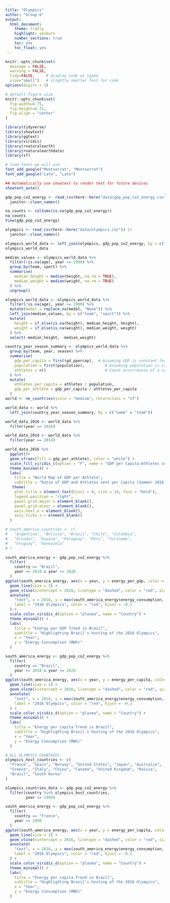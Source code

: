 ```yaml
---
title: "Olympics"
author: "Group 6"
output:
  html_document:
    theme: flatly
    highlight: zenburn
    number_sections: true
    toc: yes
    toc_float: yes
---
```


```r
knitr::opts_chunk$set(
  message = FALSE, 
  warning = FALSE, 
  tidy=FALSE,     # display code as typed
  size="small")   # slightly smaller font for code
options(digits = 3)

# default figure size
knitr::opts_chunk$set(
  fig.width=6.75, 
  fig.height=6.75,
  fig.align = "center"
)
```

```r
library(tidyverse)
library(showtext)
library(ggtext)
library(viridis)
library(rnaturalearth)
library(rnaturalearthdata)
library(sf)
```


```r
# load fonts we will use
font_add_google("Montserrat", "Montserrat") 
font_add_google("Lato", "Lato")

## Automatically use showtext to render text for future devices
showtext_auto()

gdp_pop_co2_energy <- read_csv(here::here("data/gdp_pop_co2_energy.csv")) |> 
  janitor::clean_names() 

na_counts <- colSums(is.na(gdp_pop_co2_energy))
na_counts
View(gdp_pop_co2_energy)
```


```r
olympics <- read_csv(here::here("data/olympics.csv")) |> 
  janitor::clean_names() 
```

```r
olympics_world_data <- left_join(olympics, gdp_pop_co2_energy, by = c("team" = "country", "year"))
olympics_world_data

```


```r
median_values <- olympics_world_data %>%
  filter(!is.na(age), year >= 1990) %>%
  group_by(team, sport) %>%
  summarise(
    median_height = median(height, na.rm = TRUE),
    median_weight = median(weight, na.rm = TRUE)
  ) %>% 
  ungroup()

olympics_world_data <- olympics_world_data %>%
  filter(!is.na(age), year >= 1990) %>%
  mutate(medal = replace_na(medal, "None")) %>%
  left_join(median_values, by = c("team", "sport")) %>%
  mutate(
    height = if_else(is.na(height), median_height, height),
    weight = if_else(is.na(weight), median_weight, weight)
  ) %>%
  select(-median_height, -median_weight)

```





```r
country_year_season_summary <- olympics_world_data %>%
  group_by(team, year, season) %>%
  summarise(
    gdp_per_capita = first(gd_ppercap),  # Assuming GDP is constant for the country and year
    population = first(population),         # Assuming population is constant for the country and year
    athletes = n()                          # Count occurrences of a country 
  ) %>%
  mutate(
    athletes_per_capita = athletes / population,
    gdp_per_athlete = gdp_per_capita / athletes_per_capita
  )
world <- ne_countries(scale = "medium", returnclass = "sf")
```

```r
world_data <- world %>%
  left_join(country_year_season_summary, by = c("name" = "team"))

world_data_2016 <- world_data %>% 
  filter(year == 2016)

world_data_2014 <- world_data %>% 
  filter(year == 2014)
```

```r
world_data_2016 %>% 
  ggplot()+
  geom_sf(aes(fill = gdp_per_athlete), color = "white") +
  scale_fill_viridis_c(option = "F", name = "GDP per Capita:Athletes sent per Capita", na.value = "grey50", alpha = 1, begin = 0, end = 1, direction = -1) +
  theme_minimal() +
  labs(
    title = "World Map of GDP per Athlete",
    subtitle = "Ratio of GDP and Athletes sent per Capita (Summer 2016)")+
   theme(
    plot.title = element_text(hjust = 0, size = 14, face = "bold"),
    legend.position = "right",
    panel.grid.major = element_blank(),
    panel.grid.minor = element_blank(),
    axis.text.x = element_blank(),
    axis.ticks.x = element_blank()
  )
```


```r

# south_america_countries <- c(
#   "Argentina", "Bolivia", "Brazil", "Chile", "Colombia", 
#   "Ecuador", "Guyana", "Paraguay", "Peru", "Suriname", 
#   "Uruguay", "Venezuela"
# )

south_america_energy <- gdp_pop_co2_energy %>%
  filter(
    country == "Brazil",
    year >= 2010 & year <= 2020
  )
ggplot(south_america_energy, aes(x = year, y = energy_per_gdp, color = country, group = country)) +
  geom_line(size = 1) +
  geom_vline(xintercept = 2016, linetype = "dashed", color = "red", size = 0.8) +
  annotate(
    "text", x = 2016, y = max(south_america_energy$energy_consumption, na.rm = TRUE),
    label = "2016 Olympics", color = "red", hjust = -0.1
  ) +
  scale_color_viridis_d(option = "plasma", name = "Country") +
  theme_minimal() +
  labs(
    title = "Energy per GDP Trend in Brazil",
    subtitle = "Highlighting Brazil's hosting of the 2016 Olympics",
    x = "Year",
    y = "Energy Consumption (MWh)"
  )

south_america_energy <- gdp_pop_co2_energy %>%
  filter(
    country == "Brazil",
    year >= 2010 & year <= 2020
  )
ggplot(south_america_energy, aes(x = year, y = energy_per_capita, color = country, group = country)) +
  geom_line(size = 1) +
  geom_vline(xintercept = 2016, linetype = "dashed", color = "red", size = 0.8) +
  annotate(
    "text", x = 2016, y = max(south_america_energy$energy_consumption, na.rm = TRUE),
    label = "2016 Olympics", color = "red", hjust = -0.1
  ) +
  scale_color_viridis_d(option = "plasma", name = "Country") +
  theme_minimal() +
  labs(
    title = "Energy per capita Trend in Brazil",
    subtitle = "Highlighting Brazil's hosting of the 2016 Olympics",
    x = "Year",
    y = "Energy Consumption (MWh)"
  )

```
```r
# ALL OLYMPICS COUNTRIES
olympics_host_countries <- c(
  "France", "Spain", "Norway", "United States", "Japan", "Australia", 
  "Greece", "Italy", "China", "Canada", "United Kingdom", "Russia", 
  "Brazil", "South Korea"
)

olympics_countries_data <- gdp_pop_co2_energy %>% 
  filter(country %in% olympics_host_countries,
         year >= 1990)
```

```r
south_america_energy <- gdp_pop_co2_energy %>%
  filter(
    country == "France",
    year >= 1990
  )
ggplot(south_america_energy, aes(x = year, y = energy_per_capita, color = country, group = country)) +
  geom_line(size = 1) +
  geom_vline(xintercept = 2016, linetype = "dashed", color = "red", size = 0.8) +
  annotate(
    "text", x = 2016, y = max(south_america_energy$energy_consumption, na.rm = TRUE),
    label = "2016 Olympics", color = "red", hjust = -0.1
  ) +
  scale_color_viridis_d(option = "plasma", name = "Country") +
  theme_minimal() +
  labs(
    title = "Energy per capita Trend in Brazil",
    subtitle = "Highlighting Brazil's hosting of the 2016 Olympics",
    x = "Year",
    y = "Energy Consumption (MWh)"
  )
```










